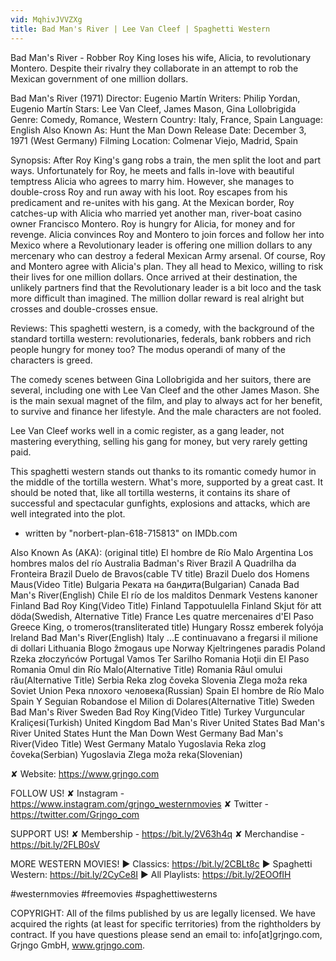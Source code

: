 ```yaml
---
vid: MqhivJVVZXg
title: Bad Man's River | Lee Van Cleef | Spaghetti Western
---
```


Bad Man's River - Robber Roy King loses his wife, Alicia, to revolutionary Montero. Despite their rivalry they collaborate in an attempt to rob the Mexican government of one million dollars.

Bad Man's River (1971)
Director: Eugenio Martín
Writers: Philip Yordan, Eugenio Martín
Stars: Lee Van Cleef, James Mason, Gina Lollobrigida
Genre: Comedy, Romance, Western
Country: Italy, France, Spain
Language: English
Also Known As: Hunt the Man Down
Release Date: December 3, 1971 (West Germany)
Filming Location: Colmenar Viejo, Madrid, Spain

Synopsis:
After Roy King's gang robs a train, the men split the loot and part ways. Unfortunately for Roy, he meets and falls in-love with beautiful temptress Alicia who agrees to marry him. However, she manages to double-cross Roy and run away with his loot. Roy escapes from his predicament and re-unites with his gang. At the Mexican border, Roy catches-up with Alicia who married yet another man, river-boat casino owner Francisco Montero. Roy is hungry for Alicia, for money and for revenge. Alicia convinces Roy and Montero to join forces and follow her into Mexico where a Revolutionary leader is offering one million dollars to any mercenary who can destroy a federal Mexican Army arsenal. Of course, Roy and Montero agree with Alicia's plan. They all head to Mexico, willing to risk their lives for one million dollars. Once arrived at their destination, the unlikely partners find that the Revolutionary leader is a bit loco and the task more difficult than imagined. The million dollar reward is real alright but crosses and double-crosses ensue.

Reviews:
This spaghetti western, is a comedy, with the background of the standard tortilla western: revolutionaries, federals, bank robbers and rich people hungry for money too? The modus operandi of many of the characters is greed.

The comedy scenes between Gina Lollobrigida and her suitors, there are several, including one with Lee Van Cleef and the other James Mason. She is the main sexual magnet of the film, and play to always act for her benefit, to survive and finance her lifestyle. And the male characters are not fooled.

Lee Van Cleef works well in a comic register, as a gang leader, not mastering everything, selling his gang for money, but very rarely getting paid.

This spaghetti western stands out thanks to its romantic comedy humor in the middle of the tortilla western. What's more, supported by a great cast. It should be noted that, like all tortilla westerns, it contains its share of successful and spectacular gunfights, explosions and attacks, which are well integrated into the plot.
- written by "norbert-plan-618-715813" on IMDb.com

Also Known As (AKA):
(original title) El hombre de Río Malo
Argentina Los hombres malos del río
Australia Badman's River
Brazil A Quadrilha da Fronteira
Brazil Duelo de Bravos(cable TV title)
Brazil Duelo dos Homens Maus(Video Title)
Bulgaria Реката на бандита(Bulgarian)
Canada Bad Man's River(English)
Chile El río de los malditos
Denmark Vestens kanoner
Finland Bad Roy King(Video Title)
Finland Tappotuulella
Finland Skjut för att döda(Swedish, Alternative Title)
France Les quatre mercenaires d'El Paso
Greece King, o tromeros(transliterated title)
Hungary Rossz emberek folyója
Ireland Bad Man's River(English)
Italy ...E continuavano a fregarsi il milione di dollari
Lithuania Blogo žmogaus upe
Norway Kjeltringenes paradis
Poland Rzeka złoczyńców
Portugal Vamos Ter Sarilho
Romania Hoţii din El Paso
Romania Omul din Río Malo(Alternative Title)
Romania Râul omului rău(Alternative Title)
Serbia Reka zlog čoveka
Slovenia Zlega moža reka
Soviet Union Река плохого человека(Russian)
Spain El hombre de Río Malo
Spain Y Seguian Robandose el Milion di Dolares(Alternative Title)
Sweden Bad Man's River
Sweden Bad Roy King(Video Title)
Turkey Vurguncular Kraliçesi(Turkish)
United Kingdom Bad Man's River
United States Bad Man's River
United States Hunt the Man Down
West Germany Bad Man's River(Video Title)
West Germany Matalo
Yugoslavia Reka zlog čoveka(Serbian)
Yugoslavia Zlega moža reka(Slovenian)

✘ Website: https://www.grjngo.com

FOLLOW US!
✘ Instagram - https://www.instagram.com/grjngo_westernmovies
✘ Twitter - https://twitter.com/Grjngo_com

SUPPORT US!
✘ Membership - https://bit.ly/2V63h4q
✘ Merchandise - https://bit.ly/2FLB0sV

MORE WESTERN MOVIES! 
► Classics: https://bit.ly/2CBLt8c 
► Spaghetti Western: https://bit.ly/2CyCe8I 
► All Playlists: https://bit.ly/2EOOfIH 

#westernmovies #freemovies #spaghettiwesterns

COPYRIGHT: All of the films published by us are legally licensed. We have acquired the rights (at least for specific territories) from the rightholders by contract. If you have questions please send an email to: info[at]grjngo.com, Grjngo GmbH, www.grjngo.com.